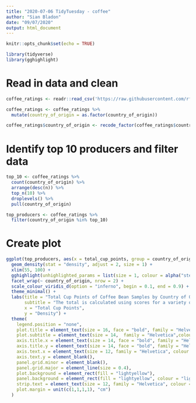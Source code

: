```yaml
---
title: "2020-07-06 TidyTuesday - coffee"
author: "Sian Bladon"
date: "09/07/2020"
output: html_document
---
```


```r
knitr::opts_chunk$set(echo = TRUE)
```
```r
library(tidyverse)
library(gghighlight)
```


# Read in data and clean


```r
coffee_ratings <- readr::read_csv('https://raw.githubusercontent.com/rfordatascience/tidytuesday/master/data/2020/2020-07-07/coffee_ratings.csv')

coffee_ratings <- coffee_ratings %>%
  mutate(country_of_origin = as.factor(country_of_origin))

coffee_ratings$country_of_origin <- recode_factor(coffee_ratings$country_of_origin, "Tanzania, United Republic Of" = "Tanzania", "United States (Hawaii)" = "US (Hawaii)")
```


# Identify top 10 producers and filter data


```r
top_10 <- coffee_ratings %>%
  count(country_of_origin) %>%
  arrange(desc(n)) %>%
  top_n(10) %>%
  droplevels() %>%
  pull(country_of_origin)

top_producers <- coffee_ratings %>%
  filter(country_of_origin %in% top_10)
```


# Create plot


```r
ggplot(top_producers, aes(x = total_cup_points, group = country_of_origin, colour = country_of_origin)) +
  geom_density(stat = "density", adjust = 2, size = 1) +
  xlim(55, 100) +
  gghighlight(unhighlighted_params = list(size = 1, colour = alpha("steelblue2", 0.3))) +
  facet_wrap(~ country_of_origin, nrow = 2) +
  scale_colour_viridis_d(option = "inferno", begin = 0.1, end = 0.9) +
  theme_minimal() +
  labs(title = "Total Cup Points of Coffee Bean Samples by Country of Origin",
       subtitle = "The total is calculated using scores for a variety of attributes, including aroma, acidity, \n body, flavour & sweetness. Data are the top 10 producers only.",
       x = "Total Cup Points",
       y = "Density") +
  theme(
    legend.position = "none",
    plot.title = element_text(size = 16, face = "bold", family = "Helvetica", colour = "steelblue4", vjust = 4, hjust = 0.5),
    plot.subtitle = element_text(size = 14,  family = "Helvetica",colour = "steelblue4", vjust = 2, hjust = 0.5),
    axis.title.x = element_text(size = 14, face = "bold", family = "Helvetica", colour = "steelblue4", vjust = -2),
    axis.title.y = element_text(size = 14, face = "bold", family = "Helvetica", colour = "steelblue4", vjust = 2),
    axis.text.x = element_text(size = 12, family = "Helvetica", colour = "steelblue4"),
    axis.text.y = element_blank(),
    panel.grid.minor = element_blank(),
    panel.grid.major = element_line(size = 0.4),
    plot.background = element_rect(fill = "lightyellow"),
    panel.background = element_rect(fill = "lightyellow", colour = "lightyellow"),
    strip.text = element_text(size = 12, family = "Helvetica", colour = "steelblue4"),
    plot.margin = unit(c(1,1,1,1), "cm")
  )
```


